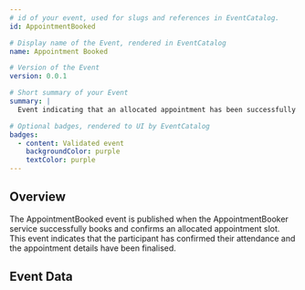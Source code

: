 ```yaml
---
# id of your event, used for slugs and references in EventCatalog.
id: AppointmentBooked

# Display name of the Event, rendered in EventCatalog
name: Appointment Booked

# Version of the Event
version: 0.0.1

# Short summary of your Event
summary: |
  Event indicating that an allocated appointment has been successfully booked and confirmed by a participant.

# Optional badges, rendered to UI by EventCatalog
badges:
  - content: Validated event
    backgroundColor: purple
    textColor: purple
---
```


## Overview

The AppointmentBooked event is published when the AppointmentBooker service successfully books and confirms an allocated appointment slot. This event indicates that the participant has confirmed their attendance and the appointment details have been finalised.

## Event Data

<Schema />
